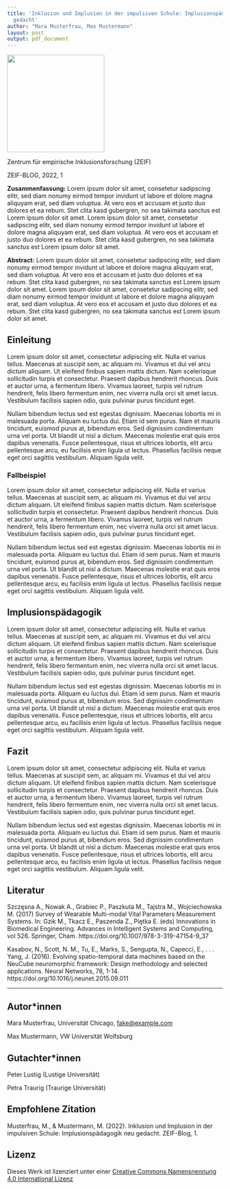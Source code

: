 ```yaml
---
title: 'Inklusion und Implusion in der impulsiven Schule: Implusionspädagogik neu
  gedacht'
author: "Mara Musterfrau, Max Mustermann"
layout: post
output: pdf_document
---
```


![](C:\Users\pawel\Nextcloud\ZEIFTEST\zeif-test\zeif-logo\zeif-logo.png){width=6cm}

Zentrum für empirische Inklusionsforschung (ZEIF)

ZEIF-BLOG, 2022, 1
\

**Zusammenfassung:** Lorem ipsum dolor sit amet, consetetur sadipscing elitr, sed diam nonumy eirmod tempor invidunt ut labore et dolore magna aliquyam erat, sed diam voluptua. At vero eos et accusam et justo duo dolores et ea rebum. Stet clita kasd gubergren, no sea takimata sanctus est Lorem ipsum dolor sit amet. Lorem ipsum dolor sit amet, consetetur sadipscing elitr, sed diam nonumy eirmod tempor invidunt ut labore et dolore magna aliquyam erat, sed diam voluptua. At vero eos et accusam et justo duo dolores et ea rebum. Stet clita kasd gubergren, no sea takimata sanctus est Lorem ipsum dolor sit amet.

**Abstract:** Lorem ipsum dolor sit amet, consetetur sadipscing elitr, sed diam nonumy eirmod tempor invidunt ut labore et dolore magna aliquyam erat, sed diam voluptua. At vero eos et accusam et justo duo dolores et ea rebum. Stet clita kasd gubergren, no sea takimata sanctus est Lorem ipsum dolor sit amet. Lorem ipsum dolor sit amet, consetetur sadipscing elitr, sed diam nonumy eirmod tempor invidunt ut labore et dolore magna aliquyam erat, sed diam voluptua. At vero eos et accusam et justo duo dolores et ea rebum. Stet clita kasd gubergren, no sea takimata sanctus est Lorem ipsum dolor sit amet.

## Einleitung

Lorem ipsum dolor sit amet, consectetur adipiscing elit. Nulla et varius tellus. Maecenas at suscipit sem, ac aliquam mi. Vivamus et dui vel arcu dictum aliquam. Ut eleifend finibus sapien mattis dictum. Nam scelerisque sollicitudin turpis et consectetur. Praesent dapibus hendrerit rhoncus. Duis et auctor urna, a fermentum libero. Vivamus laoreet, turpis vel rutrum hendrerit, felis libero fermentum enim, nec viverra nulla orci sit amet lacus. Vestibulum facilisis sapien odio, quis pulvinar purus tincidunt eget.

Nullam bibendum lectus sed est egestas dignissim. Maecenas lobortis mi in malesuada porta. Aliquam eu luctus dui. Etiam id sem purus. Nam et mauris tincidunt, euismod purus at, bibendum eros. Sed dignissim condimentum urna vel porta. Ut blandit ut nisl a dictum. Maecenas molestie erat quis eros dapibus venenatis. Fusce pellentesque, risus et ultrices lobortis, elit arcu pellentesque arcu, eu facilisis enim ligula ut lectus. Phasellus facilisis neque eget orci sagittis vestibulum. Aliquam ligula velit.

### Fallbeispiel

Lorem ipsum dolor sit amet, consectetur adipiscing elit. Nulla et varius tellus. Maecenas at suscipit sem, ac aliquam mi. Vivamus et dui vel arcu dictum aliquam. Ut eleifend finibus sapien mattis dictum. Nam scelerisque sollicitudin turpis et consectetur. Praesent dapibus hendrerit rhoncus. Duis et auctor urna, a fermentum libero. Vivamus laoreet, turpis vel rutrum hendrerit, felis libero fermentum enim, nec viverra nulla orci sit amet lacus. Vestibulum facilisis sapien odio, quis pulvinar purus tincidunt eget.

Nullam bibendum lectus sed est egestas dignissim. Maecenas lobortis mi in malesuada porta. Aliquam eu luctus dui. Etiam id sem purus. Nam et mauris tincidunt, euismod purus at, bibendum eros. Sed dignissim condimentum urna vel porta. Ut blandit ut nisl a dictum. Maecenas molestie erat quis eros dapibus venenatis. Fusce pellentesque, risus et ultrices lobortis, elit arcu pellentesque arcu, eu facilisis enim ligula ut lectus. Phasellus facilisis neque eget orci sagittis vestibulum. Aliquam ligula velit.

## Implusionspädagogik

Lorem ipsum dolor sit amet, consectetur adipiscing elit. Nulla et varius tellus. Maecenas at suscipit sem, ac aliquam mi. Vivamus et dui vel arcu dictum aliquam. Ut eleifend finibus sapien mattis dictum. Nam scelerisque sollicitudin turpis et consectetur. Praesent dapibus hendrerit rhoncus. Duis et auctor urna, a fermentum libero. Vivamus laoreet, turpis vel rutrum hendrerit, felis libero fermentum enim, nec viverra nulla orci sit amet lacus. Vestibulum facilisis sapien odio, quis pulvinar purus tincidunt eget.

Nullam bibendum lectus sed est egestas dignissim. Maecenas lobortis mi in malesuada porta. Aliquam eu luctus dui. Etiam id sem purus. Nam et mauris tincidunt, euismod purus at, bibendum eros. Sed dignissim condimentum urna vel porta. Ut blandit ut nisl a dictum. Maecenas molestie erat quis eros dapibus venenatis. Fusce pellentesque, risus et ultrices lobortis, elit arcu pellentesque arcu, eu facilisis enim ligula ut lectus. Phasellus facilisis neque eget orci sagittis vestibulum. Aliquam ligula velit.

## Fazit

Lorem ipsum dolor sit amet, consectetur adipiscing elit. Nulla et varius tellus. Maecenas at suscipit sem, ac aliquam mi. Vivamus et dui vel arcu dictum aliquam. Ut eleifend finibus sapien mattis dictum. Nam scelerisque sollicitudin turpis et consectetur. Praesent dapibus hendrerit rhoncus. Duis et auctor urna, a fermentum libero. Vivamus laoreet, turpis vel rutrum hendrerit, felis libero fermentum enim, nec viverra nulla orci sit amet lacus. Vestibulum facilisis sapien odio, quis pulvinar purus tincidunt eget.

Nullam bibendum lectus sed est egestas dignissim. Maecenas lobortis mi in malesuada porta. Aliquam eu luctus dui. Etiam id sem purus. Nam et mauris tincidunt, euismod purus at, bibendum eros. Sed dignissim condimentum urna vel porta. Ut blandit ut nisl a dictum. Maecenas molestie erat quis eros dapibus venenatis. Fusce pellentesque, risus et ultrices lobortis, elit arcu pellentesque arcu, eu facilisis enim ligula ut lectus. Phasellus facilisis neque eget orci sagittis vestibulum. Aliquam ligula velit.

## Literatur

Szczęsna A., Nowak A., Grabiec P., Paszkuta M., Tajstra M., Wojciechowska M. (2017) Survey of Wearable Multi-modal Vital Parameters Measurement Systems. In: Gzik M., Tkacz E., Paszenda Z., Piętka E. (eds) Innovations in Biomedical Engineering. Advances in Intelligent Systems and Computing, vol 526. Springer, Cham. https://doi.org/10.1007/978-3-319-47154-9_37

Kasabov, N., Scott, N. M., Tu, E., Marks, S., Sengupta, N., Capecci, E., . . . Yang, J. (2016). Evolving spatio-temporal data machines based on the NeuCube neuromorphic framework: Design methodology and selected applications. Neural Networks, 78, 1-14. https://doi.org/10.1016/j.neunet.2015.09.011

***

## Autor\*innen

Mara Musterfrau, Universität Chicago, <fake@example.com>

Max Mustermann, VW Universität Wolfsburg

## Gutachter\*innen

Peter Lustig (Lustige Universität)

Petra Traurig (Traurige Universität)

## Empfohlene Zitation

Musterfrau, M., & Mustermann, M. (2022). Inklusion und Implusion in der impulsiven Schule: Implusionspädagogik neu gedacht. ZEIF-Blog, 1.

## Lizenz

Dieses Werk ist lizenziert unter einer [Creative Commons Namensnennung 4.0 International Lizenz](https://creativecommons.org/licenses/by/4.0/)